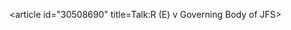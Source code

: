 <article id="30508690" title=Talk:R (E) v Governing Body of JFS>
	<talkpage id="30508690" title="Talk:R (E) v Governing Body of JFS">
{{WikiProject Law|class=Start|importance=Low}}
	</talkpage>
</article>